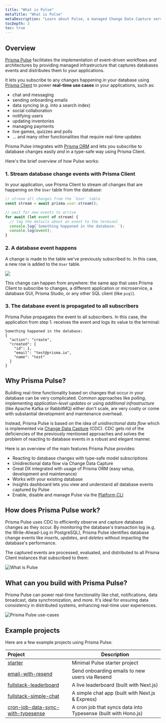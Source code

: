 ```yaml
---
title: "What is Pulse"
metaTitle: "What is Pulse"
metaDescription: "Learn about Pulse, a managed Change Data Capture service that lets you build real-time applications with ease."
tocDepth: 3
toc: true
---
```


## Overview

[Prisma Pulse](https://www.prisma.io/data-platform/pulse) facilitates the implementation of event-driven workflows and architectures by providing managed infrastructure that captures databases events and distributes them to your applications.

It lets you subscribe to any changes happening in your database using [Prisma Client](/orm/prisma-client) to power **real-time use cases** in your applications, such as:

- chat and messaging
- sending onboarding emails
- data syncing (e.g. into a search index)
- social collaboration
- notifying users
- updating inventories
- managing payments
- live games, quizzes and polls
- ... and many other functionalities that require real-time updates

Prisma Pulse integrates with [Prisma ORM](/orm) and lets you subscribe to database changes easily _and_ in a type-safe way using Prisma Client.

Here's the brief overview of how Pulse works:

### 1. Stream database change events with Prisma Client

In your application, use Prisma Client to stream _all_ changes that are happening on the `User` table from the database:

```ts
// stream all changes from the `User` table
const stream = await prisma.user.stream();

// wait for new events to arrive
for await (let event of stream) {
  // log the details about an event to the terminal
  console.log(`Something happened in the database: `);
  console.log(event);
}
```

### 2. A database event happens

A change is made to the table we've previously subscribed to. In this case, a new row is added to the `User` table.

![](/img/pulse/user-insert.png)

This change can happen from anywhere: the same app that uses Prisma Client to subscribe to changes, a different application or microservice, a database GUI, Prisma Studio, or any other SQL client (like `psql`).

### 3. The database event is propagated to all subscribers

Prisma Pulse propagates the event to all subscribers. In this case, the application from step 1. receives the event and logs its value to the terminal:

```no-copy
Something happened in the database:
{
  "action": "create",
  "created": {
    "id": 1,
    "email": "test@prisma.io",
    "name": "test"
  }
}
```

## Why Prisma Pulse?

Building real-time functionality based on changes that occur in your database can be very complicated. Common approaches like _polling_, implementing _application-level updates_ or using _additional infrastructure_ (like Apache Kafka or RabbitMQ) either don't scale, are very costly or come with substantial development and maintenance overhead.

Instead, Prisma Pulse is based on the idea of _unidirectional data flow_ which is implemented via [Change Data Capture](https://en.wikipedia.org/wiki/Change_data_capture) (CDC). CDC gets rid of the deficiencies of the previously mentioned approaches and solves the problem of reacting to database events in a robust and elegant manner.

Here is an overview of the main features Prisma Pulse provides:

- Reacting to database changes with type-safe model subscriptions
- Unidirectional data flow via Change Data Capture
- Great DX integrated with usage of Prisma ORM (easy setup, development and maintenance)
- Works with your existing database
- Insights dashboard lets you view and understand all database events captured by Pulse
- Enable, disable and manage Pulse via the [Platform CLI](/platform/platform-cli/)

## How does Prisma Pulse work?

Prisma Pulse uses CDC to efficiently observe and capture database changes as they occur. By monitoring the database's transaction log (e.g. the Write-Ahead-Log in PostgreSQL), Prisma Pulse identifies database change events like _inserts_, _updates_, and _deletes_ without impacting the database's performance.

The captured events are processed, evaluated, and distributed to all Prisma Client instances that subscribed to them:

![What is Pulse](/img/pulse/unidirectional-data-flow.png)

## What can you build with Prisma Pulse?

Prisma Pulse can power real-time functionality like chat, notifications, data broadcast, data synchronization, and more. It's ideal for ensuring data consistency in distributed systems, enhancing real-time user experiences.

![Prisma Pulse use-cases](/img/pulse/pulse-usecase.png)

## Example projects

Here are a few example projects using Prisma Pulse:

| Project                                                                                                                            | Description                                                   |
| :--------------------------------------------------------------------------------------------------------------------------------- | ------------------------------------------------------------- |
| [starter](https://github.com/prisma/prisma-examples/tree/latest/pulse/starter)                                                     | Minimal Pulse starter project                                 |
| [email-with-resend](https://github.com/prisma/prisma-examples/tree/latest/pulse/email-with-resend)                                 | Send onboarding emails to new users via Resend                |
| [fullstack-leaderboard](https://github.com/prisma/prisma-examples/tree/latest/pulse/fullstack-leaderboard)                         | A live leaderboard (built with Next.js)                       |
| [fullstack-simple-chat](https://github.com/prisma/prisma-examples/tree/latest/pulse/fullstack-simple-chat)                         | A simple chat app (built with Next.js & Express)              |
| [cron-job-data-sync-with-typesense](https://github.com/prisma/prisma-examples/tree/latest/pulse/cron-job-data-sync-with-typesense) | A cron job that syncs data into Typesense (built with Hono.js) |
